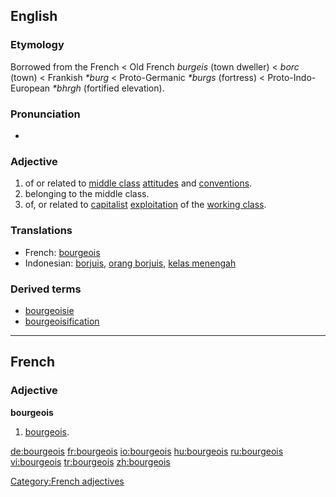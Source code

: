 ==English==

===Etymology===
Borrowed from the French < Old French ''burgeis'' (town dweller) < ''borc'' (town) < Frankish ''*burg'' < Proto-Germanic ''*burgs'' (fortress) < Proto-Indo-European ''*bhrgh'' (fortified elevation).

===Pronunciation===
*{{audio|en-uk-bourgeois.ogg|Audio (UK)}}

===Adjective===
{{en-adj}}

# of or related to [[middle class]] [[attitudes]] and [[conventions]].
# belonging to the middle class.
# of, or related to [[capitalist]] [[exploitation]] of the [[working class]].

===Translations===
{{rfc-level|Translations at L3+ (AutoFormat would have corrected level of Translations)}}
*French: [[bourgeois#French|bourgeois]]
*Indonesian: [[borjuis]], [[orang borjuis]], [[kelas menengah]]

===Derived terms===
*[[bourgeoisie]]
*[[bourgeoisification]]

----

==French==

===Adjective===
'''bourgeois'''

# [[bourgeois]].

[[Category:French adjectives]]

[[de:bourgeois]]
[[fr:bourgeois]]
[[io:bourgeois]]
[[hu:bourgeois]]
[[ru:bourgeois]]
[[vi:bourgeois]]
[[tr:bourgeois]]
[[zh:bourgeois]]